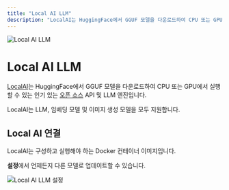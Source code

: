 ```yaml
---
title: "Local AI LLM"
description: "LocalAI는 HuggingFace에서 GGUF 모델을 다운로드하여 CPU 또는 GPU에서 실행할 수 있는 인기 있는 오픈 소스 API 및 LLM 엔진입니다."
---
```



<Image
  src="/images/anythingllm-setup/llm-configuration/local/localai/header-image.png"
  height={1080}
  width={1920}
  quality={100}
  alt="Local AI LLM"
/>

# Local AI LLM

[LocalAI](https://localai.io)는 HuggingFace에서 GGUF 모델을 다운로드하여 CPU 또는 GPU에서 실행할 수 있는 인기 있는 [오픈 소스](https://github.com/mudler/LocalAI) API 및 LLM 엔진입니다.

LocalAI는 LLM, 임베딩 모델 및 이미지 생성 모델을 모두 지원합니다.

## Local AI 연결

LocalAI는 구성하고 실행해야 하는 Docker 컨테이너 이미지입니다.

**설정**에서 언제든지 다른 모델로 업데이트할 수 있습니다.

<Image
  src="/images/anythingllm-setup/llm-configuration/local/localai/localai-llm.png"
  height={1080}
  width={1920}
  quality={100}
  alt="Local AI LLM 설정"
/>
